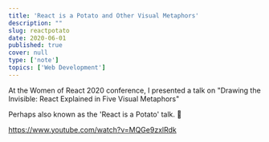 ```yaml
---
title: 'React is a Potato and Other Visual Metaphors'
description: ""
slug: reactpotato
date: 2020-06-01
published: true
cover: null
type: ['note']
topics: ['Web Development']
---
```


At the Women of React 2020 conference, I presented a talk on "Drawing the Invisible: React Explained in Five Visual Metaphors"

Perhaps also known as the 'React is a Potato' talk. <span>🥔</span>

https://www.youtube.com/watch?v=MQGe9zxlRdk